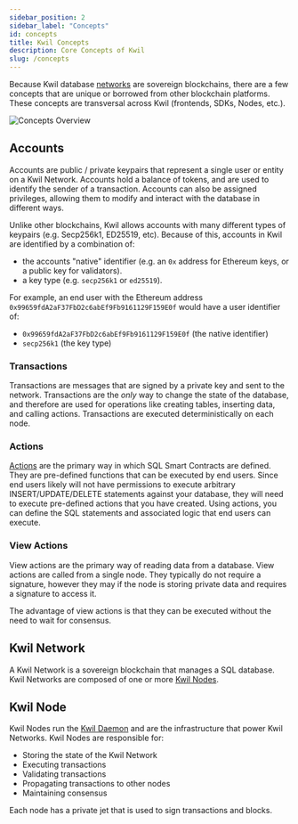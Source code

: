 ```yaml
---
sidebar_position: 2
sidebar_label: "Concepts"
id: concepts
title: Kwil Concepts
description: Core Concepts of Kwil
slug: /concepts
---
```


Because Kwil database [networks](#kwil-network) are sovereign blockchains, there are a few concepts that are unique or borrowed from other
blockchain platforms. These concepts are transversal across Kwil (frontends, SDKs, Nodes, etc.).

<div style={{ display: "flex", justifyContent: "center" }}>
    <img src={require('../static/img/kwil-concepts.png').default} alt="Concepts Overview" />
</div>

## Accounts

Accounts are public / private keypairs that represent a single user or entity on a Kwil Network. Accounts hold a balance of tokens, and are used to identify
the sender of a transaction. Accounts can also be assigned privileges, allowing them to modify and interact with the database in different ways.

Unlike other blockchains, Kwil allows accounts with many different types of keypairs (e.g. Secp256k1, ED25519, etc). Because of this, accounts in Kwil
are identified by a combination of:
- the accounts "native" identifier (e.g. an `0x` address for Ethereum keys, or a public key for validators).
- a key type (e.g. `secp256k1` or `ed25519`).

For example, an end user with the Ethereum address `0x99659fdA2aF37FbD2c6abEf9Fb9161129F159E0f` would have a user identifier of:
- `0x99659fdA2aF37FbD2c6abEf9Fb9161129F159E0f` (the native identifier)
- `secp256k1` (the key type)

### Transactions

Transactions are messages that are signed by a private key and sent to the network. Transactions are the _only_ way to change the state of the database,
and therefore are used for operations like creating tables, inserting data, and calling actions. Transactions are executed deterministically on each node.

### Actions

[Actions](/docs/language/actions) are the primary way in which SQL Smart Contracts are defined. They are pre-defined functions that can be executed by end users.
Since end users likely will not have permissions to execute arbitrary INSERT/UPDATE/DELETE statements against your database,
they will need to execute pre-defined actions that you have created. Using actions, you can define the SQL statements and associated
logic that end users can execute.

### View Actions

View actions are the primary way of reading data from a database. View actions are called from a single node. They typically do not require a signature,
however they may if the node is storing private data and requires a signature to access it.

The advantage of view actions is that they can be executed without the need to wait for consensus.

## Kwil Network

A Kwil Network is a sovereign blockchain that manages a SQL database. Kwil Networks are composed of one or more [Kwil Nodes](#kwil-node).

## Kwil Node

Kwil Nodes run the [Kwil Daemon](/docs/category/node) and are the infrastructure that power Kwil Networks. Kwil Nodes are responsible for:

- Storing the state of the Kwil Network
- Executing transactions
- Validating transactions
- Propagating transactions to other nodes
- Maintaining consensus

Each node has a private jet that is used to sign transactions and blocks.